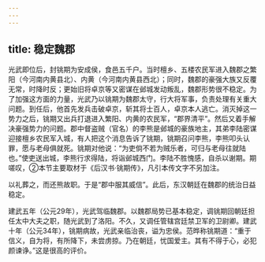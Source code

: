```yaml
---
---
---
```

title: 稳定魏郡
---



光武即位后，封铫期为安成侯，食邑五千户。当时檀乡、五楼农民军进入魏郡之繁阳（今河南内黄县北）、内黄（今河南内黄县西北）；同时，魏郡的豪强大族又反覆无常，时降时反；更始旧将卓京等又密谋在邺城发动叛乱，魏郡形势很不稳定。为了加强这方面的力量，光武乃以铫期为魏郡太守，行大将军事，负责处理有关重大问题。到任后，他首先发兵击破卓京，斩其将士百人，卓京本人逃亡。消灭掉这一势力之后，铫期又出兵打退进入繁阳、内黄的农民军，“郡界清平”。然后又着手解决豪强势力的问题。郡中督盗贼（官名）的李熊是邺城的豪族地主，其弟李陆密谋迎接檀乡农民军入城，有人把这个消息告诉了铫期，铫期召问李熊，李熊叩头认罪，愿与老母俱就死。铫期对他说：“为吏倘不若为贼乐者，可归与老母往就陆也。”使吏送出城，李熊行求得陆，将诣邺城西门。李陆不胜愧感，自杀以谢期。期嗟叹，②本节主要取材于《后汉书·铫期传》，凡引本传文字不另加注。

以礼葬之，而还熊故职。于是“郡中服其威信”。此后，东汉朝廷在魏郡的统治日益稳定。

建武五年（公元29年），光武驾临魏郡。以魏郡局势已基本稳定，调铫期回朝廷担任太中大夫之职，随光武到了洛阳。不久，又调任管辖宫廷禁卫军的卫尉卿。建武十年（公元34年），铫期病故，光武亲临治丧，谥为忠侯。范晔称铫期道：“重于信义，自为将，有所降下，未尝虏掠。乃在朝廷，忧国爱主。其有不得于心，必犯颜谏诤。”这是很高的评价。